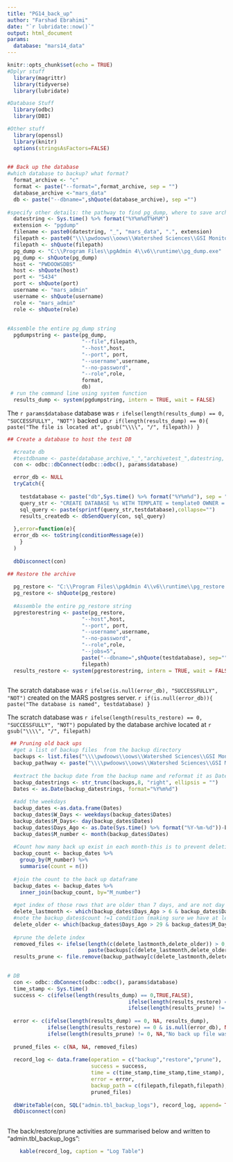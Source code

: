 ```yaml
---
title: "PG14_back_up"
author: "Farshad Ebrahimi"
date: "`r lubridate::now()`"
output: html_document
params:
  database: "mars14_data" 
---
```


```r
knitr::opts_chunk$set(echo = TRUE)
#Dplyr stuff
  library(magrittr)
  library(tidyverse)
  library(lubridate)

#Database Stuff
  library(odbc)
  library(DBI)

#Other stuff
  library(openssl)
  library(knitr)
  options(stringsAsFactors=FALSE)
  


```

```r
## Back up the database   
#which database to backup? what format?
  format_archive <- "c"
  format <- paste("--format=",format_archive, sep = "")
  database_archive <-"mars_data"
  db <- paste("--dbname=",shQuote(database_archive), sep ="")
  
#specify other details: the pathway to find pg_dump, where to save archive, naming format, database server specs, and username credentials  
  datestring <- Sys.time() %>% format("%Y%m%dT%H%M")
  extension <- "pgdump"
  filename <- paste0(datestring, "_", "mars_data", ".", extension)
  filepath <- paste0("\\\\pwdoows\\oows\\Watershed Sciences\\GSI Monitoring\\07 Databases and Tracking Spreadsheets\\18 MARS Database Back Up Files\\PG 14\\", filename)
  filepath <- shQuote(filepath)
  pg_dump <- "C:\\Program Files\\pgAdmin 4\\v6\\runtime\\pg_dump.exe"
  pg_dump <- shQuote(pg_dump)
  host <- "PWDOOWSDBS"
  host <- shQuote(host)
  port <- "5434" 
  port <- shQuote(port)
  username <- "mars_admin"
  username <- shQuote(username)
  role <- "mars_admin"
  role <- shQuote(role)
  
  
#Assemble the entire pg_dump string	
  pgdumpstring <- paste(pg_dump,
                        "--file",filepath,
                        "--host",host,
                        "--port", port,
                        "--username",username,
                        "--no-password",
                        "--role",role,
                        format,
                        db)
 # run the command line using system function 
  results_dump <- system(pgdumpstring, intern = TRUE, wait = FALSE)

```


The `r params$database` database was `r ifelse(length(results_dump) == 0, "SUCCESSFULLY", "NOT")` backed up.`r if(length(results_dump) == 0){ paste("The file is located at", gsub("\\\\", "/", filepath)) }`

```r

## Create a database to host the test DB  

  #create db
  #testdbname <- paste(database_archive,"_","archivetest_",datestring, sep = "") longnames don't get recognize by pg_restore
  con <- odbc::dbConnect(odbc::odbc(), params$database)

  error_db <- NULL
  tryCatch({
    
    testdatabase <- paste("db",Sys.time() %>% format("%Y%m%d"), sep = "_")
    query_str <- "CREATE DATABASE %s WITH TEMPLATE = template0 OWNER = mars_admin"
    sql_query <- paste(sprintf(query_str,testdatabase),collapse="")
    results_createdb <- dbSendQuery(con, sql_query)
  
  },error=function(e){
  error_db <<- toString(conditionMessage(e))
    }
  )
  
  dbDisconnect(con)

```
 

```r

## Restore the archive
  
  pg_restore <- "C:\\Program Files\\pgAdmin 4\\v6\\runtime\\pg_restore.exe"
  pg_restore <- shQuote(pg_restore)
  
  #Assemble the entire pg_restore string	
  pgrestorestring <- paste(pg_restore,
                        "--host",host,
                        "--port", port,
                        "--username",username,
                        "--no-password",
                        "--role",role,
                        "--jobs=5",
                        paste("--dbname=",shQuote(testdatabase), sep=""),
                        filepath)
  results_restore <- system(pgrestorestring, intern = TRUE, wait = FALSE)
  
```

The scratch database was `r ifelse(is.null(error_db), "SUCCESSFULLY", "NOT")` created on the MARS postgres server. `r if(is.null(error_db)){ paste("The database is named", testdatabase) }`  
  
The scratch database was `r ifelse(length(results_restore) == 0, "SUCCESSFULLY", "NOT")` populated by the database archive located at `r gsub("\\\\", "/", filepath)`


```r
 
 ## Pruning old back ups
  #get a list of backup files  from the backup directory
  backups <- list.files("\\\\pwdoows\\oows\\Watershed Sciences\\GSI Monitoring\\07 Databases and Tracking Spreadsheets\\18 MARS Database Back Up Files\\PG 14")
  backup_pathway <- paste("\\\\pwdoows\\oows\\Watershed Sciences\\GSI Monitoring\\07 Databases and Tracking Spreadsheets\\18 MARS Database Back Up Files\\PG 14", backups, sep = "\\")
  
  #extract the backup date from the backup name and reformat it as Date
  backup_datestrings <- str_trunc(backups,8, "right", ellipsis = "")
  Dates <- as.Date(backup_datestrings, format="%Y%m%d")
  
  #add the weekdays
  backup_dates <-as.data.frame(Dates)
  backup_dates$W_Days <- weekdays(backup_dates$Dates)
  backup_dates$M_Days<- day(backup_dates$Dates)
  backup_dates$Days_Ago <- as.Date(Sys.time() %>% format("%Y-%m-%d"))-backup_dates$Dates
  backup_dates$M_number <- month(backup_dates$Dates)
  
  #Count how many back up exist in each month-this is to prevent deleting the only back up existing for a month 
  backup_count <- backup_dates %>% 
    group_by(M_number) %>% 
    summarise(count = n())
  
  #join the count to the back up dataframe
  backup_dates <- backup_dates %>%
    inner_join(backup_count, by="M_number")
  
  #get index of those rows that are older than 7 days, and are not day 28 or Friday
  delete_lastmonth <- which(backup_dates$Days_Ago > 6 & backup_dates$Days_Ago < 30 & backup_dates$W_Days !="Friday" & backup_dates$M_Days !=28)
  #note the backup_dates$count !=1 condition (making sure we have at least one back up per month)
  delete_older <- which(backup_dates$Days_Ago > 29 & backup_dates$M_Days !=28 & backup_dates$count !=1)
  
  #prune the delete index 
  removed_files <- ifelse(length(c(delete_lastmonth,delete_older)) > 0,
                          paste(backups[c(delete_lastmonth,delete_older)], collapse = ", "), NA)
  results_prune <- file.remove(backup_pathway[c(delete_lastmonth,delete_older)])
  
```


```r

# DB
  con <- odbc::dbConnect(odbc::odbc(), params$database)
  time_stamp <- Sys.time()
  success <- c(ifelse(length(results_dump) == 0,TRUE,FALSE),
                                       ifelse(length(results_restore) == 0 & is.null(error_db),TRUE,FALSE),
                                       ifelse(length(results_prune) != 0, TRUE,FALSE))
  
  error <- c(ifelse(length(results_dump) == 0, NA, results_dump),
             ifelse(length(results_restore) == 0 & is.null(error_db), NA, paste(results_restore, error_db)),
             ifelse(length(results_prune) != 0, NA,"No back up file was deleted!"))
  
  pruned_files <- c(NA, NA, removed_files)
  
  record_log <- data.frame(operation = c("backup","restore","prune"),
                           success = success,
                           time = c(time_stamp,time_stamp,time_stamp),
                           error = error,
                           backup_path = c(filepath,filepath,filepath),
                           pruned_files)
                           
  dbWriteTable(con, SQL("admin.tbl_backup_logs"), record_log, append= TRUE, row.names = FALSE)
  dbDisconnect(con)
  
```

The back/restore/prune activities are summarised below and written to "admin.tbl_backup_logs":

```r
    kable(record_log, caption = "Log Table")

```